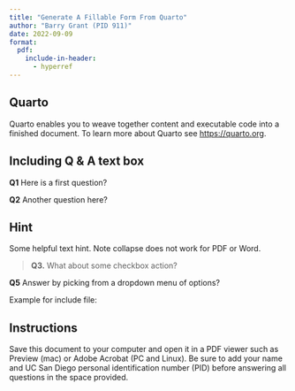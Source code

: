 ```yaml
---
title: "Generate A Fillable Form From Quarto"
author: "Barry Grant (PID 911)"
date: 2022-09-09
format: 
  pdf:
    include-in-header:
      - hyperref
---
```


<!-- This sets up the PDF form question area style -->
\kvsetkeys{Field}{charsize=10pt, bordercolor=, backgroundcolor={.93 .93 .99}, color={0 0 1}, donotspellcheck}

\renewcommand\DefaultOptionsofText{multiline=true, width=\linewidth, height=1in}
<!-- End style setup -->


<!-- Student ID info block -->
\begin{tabular}{lll}
 Student Name &  UCSD PID  & UCSD Email \\
\TextField[name=Name, width=6cm, height=0.6cm]{}  & \TextField[name=PID, width=3.5cm, height=0.6cm]{} & \TextField[name=Email, width=5.1cm, height=0.6cm]{}
\end{tabular}
<!-- End student ID info block (move these to an include file) -->


## Quarto

Quarto enables you to weave together content and executable code into a finished document. To learn more about Quarto see <https://quarto.org>.


## Including Q & A text box 

**Q1** Here is a first question?

\TextField[name=Q1]{}



**Q2** Another question here?

\TextField[name=Q2]{}

::: {.callout-tip collapse="true"} 
## Hint
Some helpful text hint. Note collapse does not work for PDF or Word.
:::


> **Q3.** What about some checkbox action?
\CheckBox[name=Q3.1]{Option 1}
\CheckBox[name=Q3.2]{Option 2}
\CheckBox[name=Q3.3]{Option 3}


**Q5** Answer by picking from a dropdown menu of options?

\ChoiceMenu[combo, name=Q4, width=2cm, default=Belfast]{}{Los Angels, Belfast, Newry, Berlin, San Diego, London}  



Example for include file:

:::{.callout-note}
## Instructions
Save this document to your computer and open it in a PDF viewer such as Preview (mac) or Adobe Acrobat (PC and Linux). Be sure to add your name and UC San Diego personal identification number (PID) before answering all questions in the space provided.  


<!-- Student ID info block -->
\begin{tabular}{lll}
 Student Name &  UCSD PID  & UCSD Email \\
\TextField[name=Name, width=6cm, height=0.6cm]{}  & \TextField[name=PID, width=3.5cm, height=0.6cm]{} & \TextField[name=Email, width=4.51cm, height=0.6cm]{}
\end{tabular}
<!-- End student ID info block (move these to an include file) -->

:::


